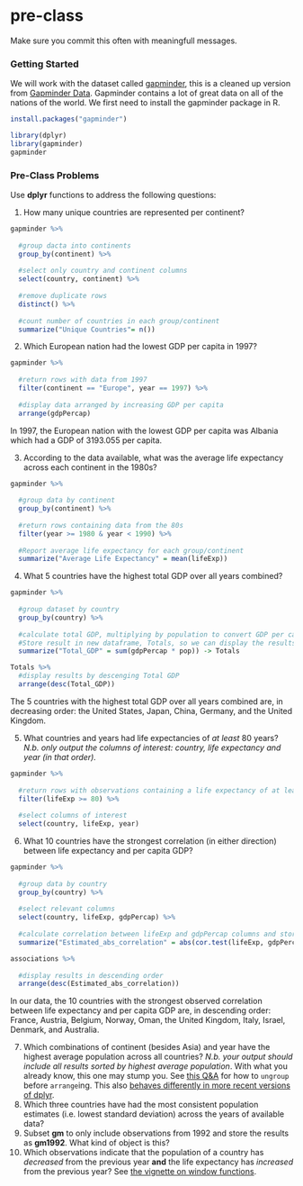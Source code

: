 # pre-class


Make sure you commit this often with meaningfull messages. 


### Getting Started


We will work with the dataset called [gapminder](https://github.com/jennybc/gapminder), this is a cleaned up version from [Gapminder Data](http://www.gapminder.org/data/). Gapminder contains a lot of great data on all of the nations of the world. We first need to install the gapminder package in R. 

```r
install.packages("gapminder")
```



```r
library(dplyr)
library(gapminder)
gapminder
```



### Pre-Class Problems

Use **dplyr** functions to address the following questions:

1. How many unique countries are represented per continent?

```r
gapminder %>%
  
  #group dacta into continents
  group_by(continent) %>%
  
  #select only country and continent columns
  select(country, continent) %>%
  
  #remove duplicate rows
  distinct() %>%
  
  #count number of countries in each group/continent
  summarize("Unique Countries"= n())
```

2. Which European nation had the lowest GDP per capita in 1997? 

```r
gapminder %>%
  
  #return rows with data from 1997
  filter(continent == "Europe", year == 1997) %>%
  
  #display data arranged by increasing GDP per capita
  arrange(gdpPercap)
```

In 1997, the European nation with the lowest GDP per capita was Albania which had a GDP of 3193.055 per capita.

3. According to the data available, what was the average life expectancy across each continent in the 1980s?

```r
gapminder %>%
  
  #group data by continent
  group_by(continent) %>%
  
  #return rows containing data from the 80s
  filter(year >= 1980 & year < 1990) %>%
  
  #Report average life expectancy for each group/continent
  summarize("Average Life Expectancy" = mean(lifeExp))


```


4. What 5 countries have the highest total GDP over all years combined?

```r
gapminder %>%
  
  #group dataset by country
  group_by(country) %>%
  
  #calculate total GDP, multiplying by population to convert GDP per capita values
  #Store result in new dataframe, Totals, so we can display the results in descending order
  summarize("Total_GDP" = sum(gdpPercap * pop)) -> Totals

Totals %>%
  #display results by descenging Total GDP
  arrange(desc(Total_GDP))
```

The 5 countries with the highest total GDP over all years combined are, in decreasing order: the United States, Japan, China, Germany, and the United Kingdom.

5. What countries and years had life expectancies of _at least_ 80 years? _N.b. only output the columns of interest: country, life expectancy and year (in that order)._

```r
gapminder %>%
  
  #return rows with observations containing a life expectancy of at least 80 years
  filter(lifeExp >= 80) %>%
  
  #select columns of interest
  select(country, lifeExp, year)
```


6. What 10 countries have the strongest correlation (in either direction) between life expectancy and per capita GDP?

```r
gapminder %>%
  
  #group data by country
  group_by(country) %>%
  
  #select relevant columns
  select(country, lifeExp, gdpPercap) %>%
  
  #calculate correlation between lifeExp and gdpPercap columns and store its absolute value in a new data frame, associations
  summarize("Estimated_abs_correlation" = abs(cor.test(lifeExp, gdpPercap)$estimate)) -> associations

associations %>%
  
  #display results in descending order
  arrange(desc(Estimated_abs_correlation))
```

In our data, the 10 countries with the strongest observed correlation between life expectancy and per capita GDP are, in descending order: France, Austria, Belgium, Norway, Oman, the United Kingdom, Italy, Israel, Denmark, and Australia. 


7. Which combinations of continent (besides Asia) and year have the highest average population across all countries? _N.b. your output should include all results sorted by highest average population_. With what you already know, this one may stump you. See [this Q&A](http://stackoverflow.com/q/27207963/654296) for how to `ungroup` before `arrange`ing. This also [behaves differently in more recent versions of dplyr](https://github.com/hadley/dplyr/releases/tag/v0.5.0).
8. Which three countries have had the most consistent population estimates (i.e. lowest standard deviation) across the years of available data? 
9. Subset **gm** to only include observations from 1992 and store the results as **gm1992**. What kind of object is this?
10. Which observations indicate that the population of a country has *decreased* from the previous year **and** the life expectancy has *increased* from the previous year? See [the vignette on window functions](https://cran.r-project.org/web/packages/dplyr/vignettes/window-functions.html).

